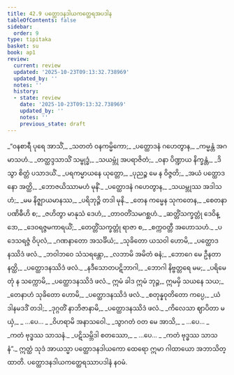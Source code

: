 ```yaml
---
title: 42.9 ပတ္ထောဒနဒါယကတ္ထေရအပဒါန
tableOfContents: false
sidebar:
  order: 9
type: tipitaka
basket: su
book: ap1
review:
  current: review
  updated: '2025-10-23T09:13:32.738969'
  updated_by: ''
  notes: ''
  history:
  - state: review
    date: '2025-10-23T09:13:32.738969'
    updated_by: ''
    notes: ''
    previous_state: draft
---
```



<ReviewStatus review={frontmatter.review} showDetails={true} />

<HypothesisAnnotation frontmatter={frontmatter} />

<DynamicBreadcrumb />

<Division number="170" book="ap1" e="ch" v="20" p="443">

<Paragraph number="5435" type="verses" book="ap1">
_“ဝနစာရီ ပုရေ အာသိံ,_  
_သတတံ ဝနကမ္မိကော;_  
_ပတ္ထောဒနံ ဂဟေတွာန,_  
_ကမ္မန္တံ အဂမာသဟံ._  

</Paragraph>

</Division>
<Division number="171" book="ap1" e="ch" v="20" p="443">

<Paragraph number="5436" type="verses" book="ap1">
_တတ္ထဒ္ဒသာသိံ သမ္ဗုဒ္ဓံ,_  
_သယမ္ဘုံ အပရာဇိတံ;_  
_ဝနာ ပိဏ္ဍာယ နိက္ခန္တံ,_  
_ဒိသွာ စိတ္တံ ပသာဒယိံ._  

</Paragraph>

</Division>
<Division number="172" book="ap1" e="ch" v="20" p="443">

<Paragraph number="5437" type="verses" book="ap1">
_ပရကမ္မာယနေ ယုတ္တော,_  
_ပုညဉ္စ မေ န ဝိဇ္ဇတိ;_  
_အယံ ပတ္ထောဒနော အတ္ထိ,_  
_ဘောဇယိဿာမဟံ မုနိံ._  

</Paragraph>

</Division>
<Division number="173" book="ap1" e="ch" v="20" p="443">

<Paragraph number="5438" type="verses" book="ap1">
_ပတ္ထောဒနံ ဂဟေတွာန,_  
_သယမ္ဘုဿ အဒါသဟံ;_  
_မမ နိဇ္ဈာယမာနဿ,_  
_ပရိဘုဉ္ဇိ တဒါ မုနိ._  

</Paragraph>

</Division>
<Division number="174" book="ap1" e="ch" v="20" p="443">

<Paragraph number="5439" type="verses" book="ap1">
_တေန ကမ္မေန သုကတေန,_  
_စေတနာပဏိဓီဟိ စ;_  
_ဇဟိတွာ မာနုသံ ဒေဟံ,_  
_တာဝတိံသမဂစ္ဆဟံ._  

</Paragraph>

</Division>
<Division number="175" book="ap1" e="ch" v="20" p="443">

<Paragraph number="5440" type="verses" book="ap1">
_ဆတ္တိံသက္ခတ္တုံ ဒေဝိန္ဒော,_  
_ဒေဝရဇ္ဇမကာရယိံ;_  
_တေတ္တိံသက္ခတ္တုံ ရာဇာ စ,_  
_စက္ကဝတ္တီ အဟောသဟံ._  

</Paragraph>

</Division>
<Division number="176" book="ap1" e="ch" v="20" p="443">

<Paragraph number="5441" type="verses" book="ap1">
_ပဒေသရဇ္ဇံ ဝိပုလံ,_  
_ဂဏနာတော အသင်္ခိယံ;_  
_သုခိတော ယသဝါ ဟောမိ,_  
_ပတ္ထောဒနဿိဒံ ဖလံ._  

</Paragraph>

</Division>
<Division number="177" book="ap1" e="ch" v="20" p="443">

<Paragraph number="5442" type="verses" book="ap1">
_ဘဝါဘဝေ သံသရန္တော,_  
_လဘာမိ အမိတံ ဓနံ;_  
_ဘောဂေ မေ ဦနတာ နတ္ထိ,_  
_ပတ္ထောဒနဿိဒံ ဖလံ._  

</Paragraph>

</Division>
<Division number="178" book="ap1" e="ch" v="20" p="444">

<Paragraph number="5443" type="verses" book="ap1">
_နဒီသောတပဋိဘာဂါ,_  
_ဘောဂါ နိဗ္ဗတ္တရေ မမ;_  
_ပရိမေတုံ န သက္ကောမိ,_  
_ပတ္ထောဒနဿိဒံ ဖလံ._  

</Paragraph>

</Division>
<Division number="179" book="ap1" e="ch" v="20" p="444">

<Paragraph number="5444" book="ap1">
ဣမံ ခါဒ ဣမံ ဘုဉ္ဇ,_  
ဣမမှိ သယနေ သယ;_  
_တေနာဟံ သုခိတော ဟောမိ,_  
_ပတ္ထောဒနဿိဒံ ဖလံ._  

</Paragraph>

</Division>
<Division number="180" book="ap1" e="ch" v="20" p="444">

<Paragraph number="5445" type="verses" book="ap1">
_စတုန္နဝုတိတော ကပ္ပေ,_  
_ယံ ဒါနမဒဒိံ တဒါ;_  
_ဒုဂ္ဂတိံ နာဘိဇာနာမိ,_  
_ပတ္ထောဒနဿိဒံ ဖလံ._  

</Paragraph>

</Division>
<Division number="181" book="ap1" e="ch" v="20" p="444">

<Paragraph number="5446" type="verses" book="ap1">
_ကိလေသာ ဈာပိတာ မယှံ,_  
_ …ပေ… _  
_ဝိဟရာမိ အနာသဝေါ._  

</Paragraph>

</Division>
<Division number="182" book="ap1" e="ch" v="20" p="444">

<Paragraph number="5447" type="verses" book="ap1">
_သွာဂတံ ဝတ မေ အာသိ,_  
_ …ပေ… _  
_ကတံ ဗုဒ္ဓဿ သာသနံ._  

</Paragraph>

</Division>
<Division number="183" book="ap1" e="ch" v="20" p="444">

<Paragraph number="5448" type="verses" book="ap1">
_ပဋိသမ္ဘိဒါ စတဿော,_  
_ …ပေ… _  
_ကတံ ဗုဒ္ဓဿ သာသနံ”._  

</Paragraph>

<Paragraph number="5449" book="ap1">
ဣတ္ထံ သုဒံ အာယသ္မာ ပတ္ထောဒနဒါယကော ထေရော ဣမာ ဂါထာယော အဘာသိတ္ထာတိ.

</Paragraph>
</Division>

<Paragraph number="5450" type="center" book="ap1">
ပတ္ထောဒနဒါယကတ္ထေရဿာပဒါနံ နဝမံ.
</Paragraph>